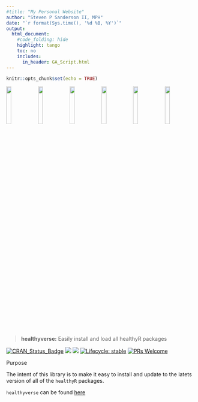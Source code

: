 ```yaml
---
#title: "My Personal Website"
author: "Steven P Sanderson II, MPH"
date: "`r format(Sys.time(), '%d %B, %Y')`"
output:
  html_document:
    #code_folding: hide
    highlight: tango
    toc: no
    includes:
      in_header: GA_Script.html
---
```


```r
knitr::opts_chunk$set(echo = TRUE)
```

<img src="logos/healthyverse.png"  width="16%" align="center" />
<img src="logos/healthyr.png"      width="16%" align="center" />
<img src="logos/healthyr_data.png" width="16%" align="center" />
<img src="logos/healthyr_ts.png"   width="16%" align="center" />
<img src="logos/healthyr_ai.png"   width="16%" align="center" />
<img src="logos/tidy_density_logo.png" width="16%" align="center" />

#
> __healthyverse:__ Easily install and load all healthyR packages

<!-- badges: start -->
[![CRAN_Status_Badge](http://www.r-pkg.org/badges/version/healthyverse)](https://cran.r-project.org/package=healthyverse)
![](http://cranlogs.r-pkg.org/badges/healthyverse)
![](http://cranlogs.r-pkg.org/badges/grand-total/healthyverse)
[![Lifecycle: stable](https://img.shields.io/badge/lifecycle-stable-brightgreen.svg)](https://lifecycle.r-lib.org/articles/stages.html##stable)
[![PRs Welcome](https://img.shields.io/badge/PRs-welcome-brightgreen.svg?style=flat-square)](http://makeapullrequest.com)
<!-- badges: end -->

Purpose

The intent of this library is to make it easy to install and update to the latets version of all of the `healthyR` packages.

`healthyverse` can be found [here](https://www.spsanderson.com/healthyverse)